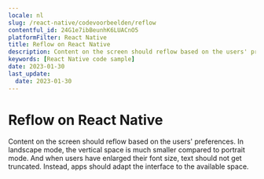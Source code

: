 ```yaml
---
locale: nl
slug: /react-native/codevoorbeelden/reflow
contentful_id: 24G1e7ibBeunhK6LUACnO5
platformFilter: React Native
title: Reflow on React Native
description: Content on the screen should reflow based on the users' preferences.
keywords: [React Native code sample]
date: 2023-01-30
last_update:
  date: 2023-01-30
---
```


# Reflow on React Native

Content on the screen should reflow based on the users' preferences. In landscape mode, the vertical space is much smaller compared to portrait mode. And when users have enlarged their font size, text should not get truncated. Instead, apps should adapt the interface to the available space.

<CodeSample id="screen-reflow" locale="nl" platform="react native"/>
